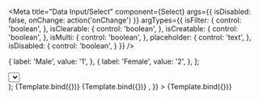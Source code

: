 

<Meta
  title="Data Input/Select"
  component={Select}
  args={{
    isDisabled: false,
    onChange: action('onChange')
  }}
  argTypes={{
    isFilter: {
      control: 'boolean',
    },
    isClearable: {
      control: 'boolean',
    },
    isCreatable: {
      control: 'boolean',
    },
    isMulti: {
      control: 'boolean',
    },
    placeholder: {
      control: 'text',
    },
    isDisabled: {
      control: 'boolean',
    }
  }}
/>

  {
    label: 'Male',
    value: '1',
  },
  {
    label: 'Female',
    value: '2',
  },
];

  <div style={{ height: 200, width: 300 }}>
    <Select {...args} />
  </div>
);

<Canvas>
  <Story
    name="Playground"
    args={{
      options: options,
    }}
  >
    {Template.bind({})}
  </Story>
  <Story
    name="Filter"
    args={{
      options: options,
      isFilter: true,
      isClearable: true,
      placeholder: 'Filter',
    }}
  >
    {Template.bind({})}
  </Story>
  <Story
    name="FilterWithIcon"
    args={{
      options: options,
      isFilter: true,
      isClearable: true,
      placeholder: 'Filter',
      leftIcon: () => <UUsersAlt width={24} />,
    }}
  >
    {Template.bind({})}
  </Story>
</Canvas>
